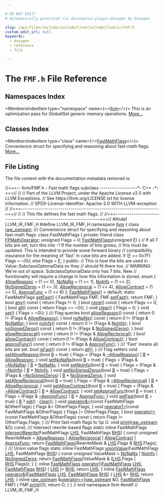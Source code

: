```yaml
---

# DO NOT EDIT!
# Automatically generated via docusaurus-plugin-doxygen by Doxygen.

slug: /api/files/include/include/llvm/include/llvm/ir/fmf-h
custom_edit_url: null
keywords:
  - doxygen
  - reference
  - file

---
```





# The `FMF.h` File Reference

<DoxygenPage pluginConfig={pluginConfig}>



## Namespaces Index

<MembersIndex>

<MembersIndexItem
  type="namespace"
  name={<><a href="/docs/api/namespaces/llvm">llvm</a></>}>
This is an optimization pass for GlobalISel generic memory operations. <a href="/docs/api/namespaces/llvm/#details">More...</a>
</MembersIndexItem>

</MembersIndex>

## Classes Index

<MembersIndex>

<MembersIndexItem
  type="class"
  name={<><a href="/docs/api/classes/llvm/fastmathflags">FastMathFlags</a></>}>
Convenience struct for specifying and reasoning about fast-math flags. <a href="/docs/api/classes/llvm/fastmathflags/#details">More...</a>
</MembersIndexItem>

</MembersIndex>


## File Listing

The file content with the documentation metadata removed is:

<ProgramListing>

<Link id="l00001" /><CodeLine lineNumber="1"><Highlight kind="comment">//===-- llvm/FMF.h - Fast math flags subclass -------------------&#42;- C++ -&#42;-===//</Highlight><Highlight kind="normal"></Highlight></CodeLine>
<Link id="l00002" /><CodeLine lineNumber="2"><Highlight kind="normal"></Highlight><Highlight kind="comment">//</Highlight><Highlight kind="normal"></Highlight></CodeLine>
<Link id="l00003" /><CodeLine lineNumber="3"><Highlight kind="normal"></Highlight><Highlight kind="comment">// Part of the LLVM Project, under the Apache License v2.0 with LLVM Exceptions.</Highlight><Highlight kind="normal"></Highlight></CodeLine>
<Link id="l00004" /><CodeLine lineNumber="4"><Highlight kind="normal"></Highlight><Highlight kind="comment">// See https://llvm.org/LICENSE.txt for license information.</Highlight><Highlight kind="normal"></Highlight></CodeLine>
<Link id="l00005" /><CodeLine lineNumber="5"><Highlight kind="normal"></Highlight><Highlight kind="comment">// SPDX-License-Identifier: Apache-2.0 WITH LLVM-exception</Highlight><Highlight kind="normal"></Highlight></CodeLine>
<Link id="l00006" /><CodeLine lineNumber="6"><Highlight kind="normal"></Highlight><Highlight kind="comment">//</Highlight><Highlight kind="normal"></Highlight></CodeLine>
<Link id="l00007" /><CodeLine lineNumber="7"><Highlight kind="normal"></Highlight><Highlight kind="comment">//===----------------------------------------------------------------------===//</Highlight><Highlight kind="normal"></Highlight></CodeLine>
<Link id="l00008" /><CodeLine lineNumber="8"><Highlight kind="normal"></Highlight><Highlight kind="comment">//</Highlight><Highlight kind="normal"></Highlight></CodeLine>
<Link id="l00009" /><CodeLine lineNumber="9"><Highlight kind="normal"></Highlight><Highlight kind="comment">// This file defines the fast math flags.</Highlight><Highlight kind="normal"></Highlight></CodeLine>
<Link id="l00010" /><CodeLine lineNumber="10"><Highlight kind="normal"></Highlight><Highlight kind="comment">//</Highlight><Highlight kind="normal"></Highlight></CodeLine>
<Link id="l00011" /><CodeLine lineNumber="11"><Highlight kind="normal"></Highlight><Highlight kind="comment">//===----------------------------------------------------------------------===//</Highlight><Highlight kind="normal"></Highlight></CodeLine>
<Link id="l00012" /><CodeLine lineNumber="12"><Highlight kind="normal"></Highlight></CodeLine>
<Link id="l00013" /><CodeLine lineNumber="13"><Highlight kind="normal"></Highlight><Highlight kind="preprocessor">#ifndef LLVM&#95;IR&#95;FMF&#95;H</Highlight><Highlight kind="normal"></Highlight></CodeLine>
<Link id="l00014" /><CodeLine lineNumber="14"><Highlight kind="normal"></Highlight><Highlight kind="preprocessor">#define LLVM&#95;IR&#95;FMF&#95;H</Highlight><Highlight kind="normal"></Highlight></CodeLine>
<Link id="l00015" /><CodeLine lineNumber="15"><Highlight kind="normal"></Highlight></CodeLine>
<Link id="l00016" /><CodeLine lineNumber="16"><Highlight kind="normal"></Highlight><Highlight kind="keyword">namespace </Highlight><Highlight kind="normal"><a href="/docs/api/namespaces/llvm">llvm</a> &#123;</Highlight></CodeLine>
<Link id="l00017" /><CodeLine lineNumber="17"><Highlight kind="normal"></Highlight><Highlight kind="keyword">class </Highlight><Highlight kind="normal"><a href="/docs/api/classes/llvm/raw-ostream">raw&#95;ostream</a>;</Highlight></CodeLine>
<Link id="l00018" /><CodeLine lineNumber="18"><Highlight kind="normal"></Highlight><Highlight kind="comment"></Highlight></CodeLine>
<Link id="l00019" /><CodeLine lineNumber="19"><Highlight kind="comment">/// Convenience struct for specifying and reasoning about fast-math flags.</Highlight><Highlight kind="normal"></Highlight></CodeLine>
<Link id="l00020" /><CodeLine lineNumber="20" lineLink="/docs/api/classes/llvm/fastmathflags"><Highlight kind="normal"></Highlight><Highlight kind="keyword">class </Highlight><Highlight kind="normal">FastMathFlags &#123;</Highlight></CodeLine>
<Link id="l00021" /><CodeLine lineNumber="21"><Highlight kind="normal"></Highlight><Highlight kind="keyword">private</Highlight><Highlight kind="normal">:</Highlight></CodeLine>
<Link id="l00022" /><CodeLine lineNumber="22" lineLink="/docs/api/classes/llvm/fastmathflags/#a203bf21939cd93b6539ca11553a18e8c"><Highlight kind="normal">  </Highlight><Highlight kind="keyword">friend</Highlight><Highlight kind="normal"> </Highlight><Highlight kind="keyword">class </Highlight><Highlight kind="normal"><a href="/docs/api/classes/llvm/fastmathflags/#a203bf21939cd93b6539ca11553a18e8c">FPMathOperator</a>;</Highlight></CodeLine>
<Link id="l00023" /><CodeLine lineNumber="23"><Highlight kind="normal"></Highlight></CodeLine>
<Link id="l00024" /><CodeLine lineNumber="24"><Highlight kind="normal">  </Highlight><Highlight kind="keywordtype">unsigned</Highlight><Highlight kind="normal"> Flags = 0;</Highlight></CodeLine>
<Link id="l00025" /><CodeLine lineNumber="25"><Highlight kind="normal"></Highlight></CodeLine>
<Link id="l00026" /><CodeLine lineNumber="26"><Highlight kind="normal">  <a href="/docs/api/classes/llvm/fastmathflags/#ad816f120cbd67deb804a9bcdba5081b4">FastMathFlags</a>(</Highlight><Highlight kind="keywordtype">unsigned</Highlight><Highlight kind="normal"> <a href="/docs/api/files/lib/lib/support/md5-cpp/#a96d73bbd7af15cb1fc38c3f4a3bd82e9">F</a>) &#123;</Highlight></CodeLine>
<Link id="l00027" /><CodeLine lineNumber="27"><Highlight kind="normal">    </Highlight><Highlight kind="comment">// If all 7 bits are set, turn this into -1 If the number of bits grows,</Highlight><Highlight kind="normal"></Highlight></CodeLine>
<Link id="l00028" /><CodeLine lineNumber="28"><Highlight kind="normal">    </Highlight><Highlight kind="comment">// this must be updated. This is intended to provide some forward binary</Highlight><Highlight kind="normal"></Highlight></CodeLine>
<Link id="l00029" /><CodeLine lineNumber="29"><Highlight kind="normal">    </Highlight><Highlight kind="comment">// compatibility insurance for the meaning of &#39;fast&#39; in case bits are added.</Highlight><Highlight kind="normal"></Highlight></CodeLine>
<Link id="l00030" /><CodeLine lineNumber="30"><Highlight kind="normal">    </Highlight><Highlight kind="keywordflow">if</Highlight><Highlight kind="normal"> (<a href="/docs/api/files/lib/lib/support/md5-cpp/#a96d73bbd7af15cb1fc38c3f4a3bd82e9">F</a> == 0x7F) Flags = ~0U;</Highlight></CodeLine>
<Link id="l00031" /><CodeLine lineNumber="31"><Highlight kind="normal">    </Highlight><Highlight kind="keywordflow">else</Highlight><Highlight kind="normal"> Flags = <a href="/docs/api/files/lib/lib/support/md5-cpp/#a96d73bbd7af15cb1fc38c3f4a3bd82e9">F</a>;</Highlight></CodeLine>
<Link id="l00032" /><CodeLine lineNumber="32"><Highlight kind="normal">  &#125;</Highlight></CodeLine>
<Link id="l00033" /><CodeLine lineNumber="33"><Highlight kind="normal"></Highlight></CodeLine>
<Link id="l00034" /><CodeLine lineNumber="34"><Highlight kind="normal"></Highlight><Highlight kind="keyword">public</Highlight><Highlight kind="normal">:</Highlight></CodeLine>
<Link id="l00035" /><CodeLine lineNumber="35"><Highlight kind="normal">  </Highlight><Highlight kind="comment">// This is how the bits are used in Value::SubclassOptionalData so they</Highlight><Highlight kind="normal"></Highlight></CodeLine>
<Link id="l00036" /><CodeLine lineNumber="36"><Highlight kind="normal">  </Highlight><Highlight kind="comment">// should fit there too.</Highlight><Highlight kind="normal"></Highlight></CodeLine>
<Link id="l00037" /><CodeLine lineNumber="37"><Highlight kind="normal">  </Highlight><Highlight kind="comment">// WARNING: We&#39;re out of space. SubclassOptionalData only has 7 bits. New</Highlight><Highlight kind="normal"></Highlight></CodeLine>
<Link id="l00038" /><CodeLine lineNumber="38"><Highlight kind="normal">  </Highlight><Highlight kind="comment">// functionality will require a change in how this information is stored.</Highlight><Highlight kind="normal"></Highlight></CodeLine>
<Link id="l00039" /><CodeLine lineNumber="39"><Highlight kind="normal">  </Highlight><Highlight kind="keyword">enum</Highlight><Highlight kind="normal"> &#123;</Highlight></CodeLine>
<Link id="l00040" /><CodeLine lineNumber="40" lineLink="/docs/api/classes/llvm/fastmathflags/#aecfe0e0af01be66fdc3e9097d14e2e5aa0dcb723027d8e065575a8ebbd96f390e"><Highlight kind="normal">    <a href="/docs/api/classes/llvm/fastmathflags/#aecfe0e0af01be66fdc3e9097d14e2e5aa0dcb723027d8e065575a8ebbd96f390e">AllowReassoc</a>    = (1 &lt;&lt; 0),</Highlight></CodeLine>
<Link id="l00041" /><CodeLine lineNumber="41" lineLink="/docs/api/classes/llvm/fastmathflags/#aecfe0e0af01be66fdc3e9097d14e2e5aa7444c7e9d01093ec21714f3d0557e593"><Highlight kind="normal">    <a href="/docs/api/classes/llvm/fastmathflags/#aecfe0e0af01be66fdc3e9097d14e2e5aa7444c7e9d01093ec21714f3d0557e593">NoNaNs</a>          = (1 &lt;&lt; 1),</Highlight></CodeLine>
<Link id="l00042" /><CodeLine lineNumber="42" lineLink="/docs/api/classes/llvm/fastmathflags/#aecfe0e0af01be66fdc3e9097d14e2e5aa94d85382e80e8c29ee348dd249e6c252"><Highlight kind="normal">    <a href="/docs/api/classes/llvm/fastmathflags/#aecfe0e0af01be66fdc3e9097d14e2e5aa94d85382e80e8c29ee348dd249e6c252">NoInfs</a>          = (1 &lt;&lt; 2),</Highlight></CodeLine>
<Link id="l00043" /><CodeLine lineNumber="43" lineLink="/docs/api/classes/llvm/fastmathflags/#aecfe0e0af01be66fdc3e9097d14e2e5aa6bd663e923d3b794eaac9f5b29224776"><Highlight kind="normal">    <a href="/docs/api/classes/llvm/fastmathflags/#aecfe0e0af01be66fdc3e9097d14e2e5aa6bd663e923d3b794eaac9f5b29224776">NoSignedZeros</a>   = (1 &lt;&lt; 3),</Highlight></CodeLine>
<Link id="l00044" /><CodeLine lineNumber="44" lineLink="/docs/api/classes/llvm/fastmathflags/#aecfe0e0af01be66fdc3e9097d14e2e5aacc34bbc1654fb098a8a9a550eaeabfd1"><Highlight kind="normal">    <a href="/docs/api/classes/llvm/fastmathflags/#aecfe0e0af01be66fdc3e9097d14e2e5aacc34bbc1654fb098a8a9a550eaeabfd1">AllowReciprocal</a> = (1 &lt;&lt; 4),</Highlight></CodeLine>
<Link id="l00045" /><CodeLine lineNumber="45" lineLink="/docs/api/classes/llvm/fastmathflags/#aecfe0e0af01be66fdc3e9097d14e2e5aa39ea4202b84ac863d1758d9d09c332eb"><Highlight kind="normal">    <a href="/docs/api/classes/llvm/fastmathflags/#aecfe0e0af01be66fdc3e9097d14e2e5aa39ea4202b84ac863d1758d9d09c332eb">AllowContract</a>   = (1 &lt;&lt; 5),</Highlight></CodeLine>
<Link id="l00046" /><CodeLine lineNumber="46" lineLink="/docs/api/classes/llvm/fastmathflags/#aecfe0e0af01be66fdc3e9097d14e2e5aa3331f3726d22d6291aa71c17597ee43d"><Highlight kind="normal">    <a href="/docs/api/classes/llvm/fastmathflags/#aecfe0e0af01be66fdc3e9097d14e2e5aa3331f3726d22d6291aa71c17597ee43d">ApproxFunc</a>      = (1 &lt;&lt; 6)</Highlight></CodeLine>
<Link id="l00047" /><CodeLine lineNumber="47"><Highlight kind="normal">  &#125;;</Highlight></CodeLine>
<Link id="l00048" /><CodeLine lineNumber="48"><Highlight kind="normal"></Highlight></CodeLine>
<Link id="l00049" /><CodeLine lineNumber="49" lineLink="/docs/api/classes/llvm/fastmathflags/#ad816f120cbd67deb804a9bcdba5081b4"><Highlight kind="normal">  <a href="/docs/api/classes/llvm/fastmathflags/#ad816f120cbd67deb804a9bcdba5081b4">FastMathFlags</a>() = </Highlight><Highlight kind="keywordflow">default</Highlight><Highlight kind="normal">;</Highlight></CodeLine>
<Link id="l00050" /><CodeLine lineNumber="50"><Highlight kind="normal"></Highlight></CodeLine>
<Link id="l00051" /><CodeLine lineNumber="51" lineLink="/docs/api/classes/llvm/fastmathflags/#acd492b88eb98461e692085ed400db114"><Highlight kind="normal">  </Highlight><Highlight kind="keyword">static</Highlight><Highlight kind="normal"> FastMathFlags <a href="/docs/api/classes/llvm/fastmathflags/#acd492b88eb98461e692085ed400db114">getFast</a>() &#123;</Highlight></CodeLine>
<Link id="l00052" /><CodeLine lineNumber="52"><Highlight kind="normal">    FastMathFlags FMF;</Highlight></CodeLine>
<Link id="l00053" /><CodeLine lineNumber="53"><Highlight kind="normal">    FMF.<a href="/docs/api/classes/llvm/fastmathflags/#a04a94a2848616d79534531d56bb82bfb">setFast</a>();</Highlight></CodeLine>
<Link id="l00054" /><CodeLine lineNumber="54"><Highlight kind="normal">    </Highlight><Highlight kind="keywordflow">return</Highlight><Highlight kind="normal"> FMF;</Highlight></CodeLine>
<Link id="l00055" /><CodeLine lineNumber="55"><Highlight kind="normal">  &#125;</Highlight></CodeLine>
<Link id="l00056" /><CodeLine lineNumber="56"><Highlight kind="normal"></Highlight></CodeLine>
<Link id="l00057" /><CodeLine lineNumber="57" lineLink="/docs/api/classes/llvm/fastmathflags/#a135bd29ee8880fcab4b368c14a52eee8"><Highlight kind="normal">  </Highlight><Highlight kind="keywordtype">bool</Highlight><Highlight kind="normal"> <a href="/docs/api/classes/llvm/fastmathflags/#a135bd29ee8880fcab4b368c14a52eee8">any</a>()</Highlight><Highlight kind="keyword"> const </Highlight><Highlight kind="normal">&#123; </Highlight><Highlight kind="keywordflow">return</Highlight><Highlight kind="normal"> Flags != 0; &#125;</Highlight></CodeLine>
<Link id="l00058" /><CodeLine lineNumber="58" lineLink="/docs/api/classes/llvm/fastmathflags/#a3c72e480015b1ffdcd0382fa46437806"><Highlight kind="normal">  </Highlight><Highlight kind="keywordtype">bool</Highlight><Highlight kind="normal"> <a href="/docs/api/classes/llvm/fastmathflags/#a3c72e480015b1ffdcd0382fa46437806">none</a>()</Highlight><Highlight kind="keyword"> const </Highlight><Highlight kind="normal">&#123; </Highlight><Highlight kind="keywordflow">return</Highlight><Highlight kind="normal"> Flags == 0; &#125;</Highlight></CodeLine>
<Link id="l00059" /><CodeLine lineNumber="59" lineLink="/docs/api/classes/llvm/fastmathflags/#a4258eaf196d94abb5589f808431e3423"><Highlight kind="normal">  </Highlight><Highlight kind="keywordtype">bool</Highlight><Highlight kind="normal"> <a href="/docs/api/classes/llvm/fastmathflags/#a4258eaf196d94abb5589f808431e3423">all</a>()</Highlight><Highlight kind="keyword"> const </Highlight><Highlight kind="normal">&#123; </Highlight><Highlight kind="keywordflow">return</Highlight><Highlight kind="normal"> Flags == ~0U; &#125;</Highlight></CodeLine>
<Link id="l00060" /><CodeLine lineNumber="60"><Highlight kind="normal"></Highlight></CodeLine>
<Link id="l00061" /><CodeLine lineNumber="61" lineLink="/docs/api/classes/llvm/fastmathflags/#a2bb66319ce38ba87a30adcee8305f65e"><Highlight kind="normal">  </Highlight><Highlight kind="keywordtype">void</Highlight><Highlight kind="normal"> <a href="/docs/api/classes/llvm/fastmathflags/#a2bb66319ce38ba87a30adcee8305f65e">clear</a>() &#123; Flags = 0; &#125;</Highlight></CodeLine>
<Link id="l00062" /><CodeLine lineNumber="62" lineLink="/docs/api/classes/llvm/fastmathflags/#a871def72ec0294092d71c3370c70228e"><Highlight kind="normal">  </Highlight><Highlight kind="keywordtype">void</Highlight><Highlight kind="normal"> <a href="/docs/api/classes/llvm/fastmathflags/#a871def72ec0294092d71c3370c70228e">set</a>()   &#123; Flags = ~0U; &#125;</Highlight></CodeLine>
<Link id="l00063" /><CodeLine lineNumber="63"><Highlight kind="normal"></Highlight><Highlight kind="comment"></Highlight></CodeLine>
<Link id="l00064" /><CodeLine lineNumber="64"><Highlight kind="comment">  /// Flag queries</Highlight><Highlight kind="normal"></Highlight></CodeLine>
<Link id="l00065" /><CodeLine lineNumber="65" lineLink="/docs/api/classes/llvm/fastmathflags/#a9f3a7d3a575da12ac2fec17849b7b916"><Highlight kind="normal">  </Highlight><Highlight kind="keywordtype">bool</Highlight><Highlight kind="normal"> <a href="/docs/api/classes/llvm/fastmathflags/#a9f3a7d3a575da12ac2fec17849b7b916">allowReassoc</a>()</Highlight><Highlight kind="keyword"> const    </Highlight><Highlight kind="normal">&#123; </Highlight><Highlight kind="keywordflow">return</Highlight><Highlight kind="normal"> 0 != (Flags &amp; <a href="/docs/api/classes/llvm/fastmathflags/#aecfe0e0af01be66fdc3e9097d14e2e5aa0dcb723027d8e065575a8ebbd96f390e">AllowReassoc</a>); &#125;</Highlight></CodeLine>
<Link id="l00066" /><CodeLine lineNumber="66" lineLink="/docs/api/classes/llvm/fastmathflags/#ac1d140361490d7847edf0c7503e3188a"><Highlight kind="normal">  </Highlight><Highlight kind="keywordtype">bool</Highlight><Highlight kind="normal"> <a href="/docs/api/classes/llvm/fastmathflags/#ac1d140361490d7847edf0c7503e3188a">noNaNs</a>()</Highlight><Highlight kind="keyword"> const          </Highlight><Highlight kind="normal">&#123; </Highlight><Highlight kind="keywordflow">return</Highlight><Highlight kind="normal"> 0 != (Flags &amp; <a href="/docs/api/classes/llvm/fastmathflags/#aecfe0e0af01be66fdc3e9097d14e2e5aa7444c7e9d01093ec21714f3d0557e593">NoNaNs</a>); &#125;</Highlight></CodeLine>
<Link id="l00067" /><CodeLine lineNumber="67" lineLink="/docs/api/classes/llvm/fastmathflags/#a39b529fcda9ee90b17a3e1fed732a22a"><Highlight kind="normal">  </Highlight><Highlight kind="keywordtype">bool</Highlight><Highlight kind="normal"> <a href="/docs/api/classes/llvm/fastmathflags/#a39b529fcda9ee90b17a3e1fed732a22a">noInfs</a>()</Highlight><Highlight kind="keyword"> const          </Highlight><Highlight kind="normal">&#123; </Highlight><Highlight kind="keywordflow">return</Highlight><Highlight kind="normal"> 0 != (Flags &amp; <a href="/docs/api/classes/llvm/fastmathflags/#aecfe0e0af01be66fdc3e9097d14e2e5aa94d85382e80e8c29ee348dd249e6c252">NoInfs</a>); &#125;</Highlight></CodeLine>
<Link id="l00068" /><CodeLine lineNumber="68" lineLink="/docs/api/classes/llvm/fastmathflags/#a278a2e29bf56f2e2109fd35ae454b050"><Highlight kind="normal">  </Highlight><Highlight kind="keywordtype">bool</Highlight><Highlight kind="normal"> <a href="/docs/api/classes/llvm/fastmathflags/#a278a2e29bf56f2e2109fd35ae454b050">noSignedZeros</a>()</Highlight><Highlight kind="keyword"> const   </Highlight><Highlight kind="normal">&#123; </Highlight><Highlight kind="keywordflow">return</Highlight><Highlight kind="normal"> 0 != (Flags &amp; <a href="/docs/api/classes/llvm/fastmathflags/#aecfe0e0af01be66fdc3e9097d14e2e5aa6bd663e923d3b794eaac9f5b29224776">NoSignedZeros</a>); &#125;</Highlight></CodeLine>
<Link id="l00069" /><CodeLine lineNumber="69" lineLink="/docs/api/classes/llvm/fastmathflags/#a5c66c6bd0bb552d9e58e20617dc83e5d"><Highlight kind="normal">  </Highlight><Highlight kind="keywordtype">bool</Highlight><Highlight kind="normal"> <a href="/docs/api/classes/llvm/fastmathflags/#a5c66c6bd0bb552d9e58e20617dc83e5d">allowReciprocal</a>()</Highlight><Highlight kind="keyword"> const </Highlight><Highlight kind="normal">&#123; </Highlight><Highlight kind="keywordflow">return</Highlight><Highlight kind="normal"> 0 != (Flags &amp; <a href="/docs/api/classes/llvm/fastmathflags/#aecfe0e0af01be66fdc3e9097d14e2e5aacc34bbc1654fb098a8a9a550eaeabfd1">AllowReciprocal</a>); &#125;</Highlight></CodeLine>
<Link id="l00070" /><CodeLine lineNumber="70" lineLink="/docs/api/classes/llvm/fastmathflags/#ad8c80fc37943fda4be56cf1e0b6cb145"><Highlight kind="normal">  </Highlight><Highlight kind="keywordtype">bool</Highlight><Highlight kind="normal"> <a href="/docs/api/classes/llvm/fastmathflags/#ad8c80fc37943fda4be56cf1e0b6cb145">allowContract</a>()</Highlight><Highlight kind="keyword"> const   </Highlight><Highlight kind="normal">&#123; </Highlight><Highlight kind="keywordflow">return</Highlight><Highlight kind="normal"> 0 != (Flags &amp; <a href="/docs/api/classes/llvm/fastmathflags/#aecfe0e0af01be66fdc3e9097d14e2e5aa39ea4202b84ac863d1758d9d09c332eb">AllowContract</a>); &#125;</Highlight></CodeLine>
<Link id="l00071" /><CodeLine lineNumber="71" lineLink="/docs/api/classes/llvm/fastmathflags/#ab09348cff01cf13d237779776c4fb887"><Highlight kind="normal">  </Highlight><Highlight kind="keywordtype">bool</Highlight><Highlight kind="normal"> <a href="/docs/api/classes/llvm/fastmathflags/#ab09348cff01cf13d237779776c4fb887">approxFunc</a>()</Highlight><Highlight kind="keyword"> const      </Highlight><Highlight kind="normal">&#123; </Highlight><Highlight kind="keywordflow">return</Highlight><Highlight kind="normal"> 0 != (Flags &amp; <a href="/docs/api/classes/llvm/fastmathflags/#aecfe0e0af01be66fdc3e9097d14e2e5aa3331f3726d22d6291aa71c17597ee43d">ApproxFunc</a>); &#125;</Highlight><Highlight kind="comment"></Highlight></CodeLine>
<Link id="l00072" /><CodeLine lineNumber="72"><Highlight kind="comment">  /// &#39;Fast&#39; means all bits are set.</Highlight><Highlight kind="normal"></Highlight></CodeLine>
<Link id="l00073" /><CodeLine lineNumber="73" lineLink="/docs/api/classes/llvm/fastmathflags/#aed1348ff378c2e9eea9c91aea4f3c429"><Highlight kind="normal">  </Highlight><Highlight kind="keywordtype">bool</Highlight><Highlight kind="normal"> <a href="/docs/api/classes/llvm/fastmathflags/#aed1348ff378c2e9eea9c91aea4f3c429">isFast</a>()</Highlight><Highlight kind="keyword"> const          </Highlight><Highlight kind="normal">&#123; </Highlight><Highlight kind="keywordflow">return</Highlight><Highlight kind="normal"> <a href="/docs/api/classes/llvm/fastmathflags/#a4258eaf196d94abb5589f808431e3423">all</a>(); &#125;</Highlight></CodeLine>
<Link id="l00074" /><CodeLine lineNumber="74"><Highlight kind="normal"></Highlight><Highlight kind="comment"></Highlight></CodeLine>
<Link id="l00075" /><CodeLine lineNumber="75"><Highlight kind="comment">  /// Flag setters</Highlight><Highlight kind="normal"></Highlight></CodeLine>
<Link id="l00076" /><CodeLine lineNumber="76" lineLink="/docs/api/classes/llvm/fastmathflags/#abd093480248d834428a5e8f9ad5a22dd"><Highlight kind="normal">  </Highlight><Highlight kind="keywordtype">void</Highlight><Highlight kind="normal"> <a href="/docs/api/classes/llvm/fastmathflags/#abd093480248d834428a5e8f9ad5a22dd">setAllowReassoc</a>(</Highlight><Highlight kind="keywordtype">bool</Highlight><Highlight kind="normal"> <a href="/docs/api/files/lib/lib/ir/builtingcs-cpp/#ae76959fe811ba090de4cba69ac00f1da">B</a> = </Highlight><Highlight kind="keyword">true</Highlight><Highlight kind="normal">) &#123;</Highlight></CodeLine>
<Link id="l00077" /><CodeLine lineNumber="77"><Highlight kind="normal">    Flags = (Flags &amp; <a href="/docs/api/classes/llvm/fastmathflags/#aecfe0e0af01be66fdc3e9097d14e2e5aa0dcb723027d8e065575a8ebbd96f390e">~AllowReassoc</a>) | <a href="/docs/api/files/lib/lib/ir/builtingcs-cpp/#ae76959fe811ba090de4cba69ac00f1da">B</a> &#42; <a href="/docs/api/classes/llvm/fastmathflags/#aecfe0e0af01be66fdc3e9097d14e2e5aa0dcb723027d8e065575a8ebbd96f390e">AllowReassoc</a>;</Highlight></CodeLine>
<Link id="l00078" /><CodeLine lineNumber="78"><Highlight kind="normal">  &#125;</Highlight></CodeLine>
<Link id="l00079" /><CodeLine lineNumber="79" lineLink="/docs/api/classes/llvm/fastmathflags/#abbceb1c6e5c4b49f53b381a8fad9e12a"><Highlight kind="normal">  </Highlight><Highlight kind="keywordtype">void</Highlight><Highlight kind="normal"> <a href="/docs/api/classes/llvm/fastmathflags/#abbceb1c6e5c4b49f53b381a8fad9e12a">setNoNaNs</a>(</Highlight><Highlight kind="keywordtype">bool</Highlight><Highlight kind="normal"> <a href="/docs/api/files/lib/lib/ir/builtingcs-cpp/#ae76959fe811ba090de4cba69ac00f1da">B</a> = </Highlight><Highlight kind="keyword">true</Highlight><Highlight kind="normal">) &#123;</Highlight></CodeLine>
<Link id="l00080" /><CodeLine lineNumber="80"><Highlight kind="normal">    Flags = (Flags &amp; <a href="/docs/api/classes/llvm/fastmathflags/#aecfe0e0af01be66fdc3e9097d14e2e5aa7444c7e9d01093ec21714f3d0557e593">~NoNaNs</a>) | <a href="/docs/api/files/lib/lib/ir/builtingcs-cpp/#ae76959fe811ba090de4cba69ac00f1da">B</a> &#42; <a href="/docs/api/classes/llvm/fastmathflags/#aecfe0e0af01be66fdc3e9097d14e2e5aa7444c7e9d01093ec21714f3d0557e593">NoNaNs</a>;</Highlight></CodeLine>
<Link id="l00081" /><CodeLine lineNumber="81"><Highlight kind="normal">  &#125;</Highlight></CodeLine>
<Link id="l00082" /><CodeLine lineNumber="82" lineLink="/docs/api/classes/llvm/fastmathflags/#ad5fb387bdc497f49b0f556ed9f900560"><Highlight kind="normal">  </Highlight><Highlight kind="keywordtype">void</Highlight><Highlight kind="normal"> <a href="/docs/api/classes/llvm/fastmathflags/#ad5fb387bdc497f49b0f556ed9f900560">setNoInfs</a>(</Highlight><Highlight kind="keywordtype">bool</Highlight><Highlight kind="normal"> <a href="/docs/api/files/lib/lib/ir/builtingcs-cpp/#ae76959fe811ba090de4cba69ac00f1da">B</a> = </Highlight><Highlight kind="keyword">true</Highlight><Highlight kind="normal">) &#123;</Highlight></CodeLine>
<Link id="l00083" /><CodeLine lineNumber="83"><Highlight kind="normal">    Flags = (Flags &amp; <a href="/docs/api/classes/llvm/fastmathflags/#aecfe0e0af01be66fdc3e9097d14e2e5aa94d85382e80e8c29ee348dd249e6c252">~NoInfs</a>) | <a href="/docs/api/files/lib/lib/ir/builtingcs-cpp/#ae76959fe811ba090de4cba69ac00f1da">B</a> &#42; <a href="/docs/api/classes/llvm/fastmathflags/#aecfe0e0af01be66fdc3e9097d14e2e5aa94d85382e80e8c29ee348dd249e6c252">NoInfs</a>;</Highlight></CodeLine>
<Link id="l00084" /><CodeLine lineNumber="84"><Highlight kind="normal">  &#125;</Highlight></CodeLine>
<Link id="l00085" /><CodeLine lineNumber="85" lineLink="/docs/api/classes/llvm/fastmathflags/#a9b87b2b5c4b6b7d083212a0c93684f72"><Highlight kind="normal">  </Highlight><Highlight kind="keywordtype">void</Highlight><Highlight kind="normal"> <a href="/docs/api/classes/llvm/fastmathflags/#a9b87b2b5c4b6b7d083212a0c93684f72">setNoSignedZeros</a>(</Highlight><Highlight kind="keywordtype">bool</Highlight><Highlight kind="normal"> <a href="/docs/api/files/lib/lib/ir/builtingcs-cpp/#ae76959fe811ba090de4cba69ac00f1da">B</a> = </Highlight><Highlight kind="keyword">true</Highlight><Highlight kind="normal">) &#123;</Highlight></CodeLine>
<Link id="l00086" /><CodeLine lineNumber="86"><Highlight kind="normal">    Flags = (Flags &amp; <a href="/docs/api/classes/llvm/fastmathflags/#aecfe0e0af01be66fdc3e9097d14e2e5aa6bd663e923d3b794eaac9f5b29224776">~NoSignedZeros</a>) | <a href="/docs/api/files/lib/lib/ir/builtingcs-cpp/#ae76959fe811ba090de4cba69ac00f1da">B</a> &#42; <a href="/docs/api/classes/llvm/fastmathflags/#aecfe0e0af01be66fdc3e9097d14e2e5aa6bd663e923d3b794eaac9f5b29224776">NoSignedZeros</a>;</Highlight></CodeLine>
<Link id="l00087" /><CodeLine lineNumber="87"><Highlight kind="normal">  &#125;</Highlight></CodeLine>
<Link id="l00088" /><CodeLine lineNumber="88" lineLink="/docs/api/classes/llvm/fastmathflags/#a449c5c7d9356857fe89132ab9223069a"><Highlight kind="normal">  </Highlight><Highlight kind="keywordtype">void</Highlight><Highlight kind="normal"> <a href="/docs/api/classes/llvm/fastmathflags/#a449c5c7d9356857fe89132ab9223069a">setAllowReciprocal</a>(</Highlight><Highlight kind="keywordtype">bool</Highlight><Highlight kind="normal"> <a href="/docs/api/files/lib/lib/ir/builtingcs-cpp/#ae76959fe811ba090de4cba69ac00f1da">B</a> = </Highlight><Highlight kind="keyword">true</Highlight><Highlight kind="normal">) &#123;</Highlight></CodeLine>
<Link id="l00089" /><CodeLine lineNumber="89"><Highlight kind="normal">    Flags = (Flags &amp; <a href="/docs/api/classes/llvm/fastmathflags/#aecfe0e0af01be66fdc3e9097d14e2e5aacc34bbc1654fb098a8a9a550eaeabfd1">~AllowReciprocal</a>) | <a href="/docs/api/files/lib/lib/ir/builtingcs-cpp/#ae76959fe811ba090de4cba69ac00f1da">B</a> &#42; <a href="/docs/api/classes/llvm/fastmathflags/#aecfe0e0af01be66fdc3e9097d14e2e5aacc34bbc1654fb098a8a9a550eaeabfd1">AllowReciprocal</a>;</Highlight></CodeLine>
<Link id="l00090" /><CodeLine lineNumber="90"><Highlight kind="normal">  &#125;</Highlight></CodeLine>
<Link id="l00091" /><CodeLine lineNumber="91" lineLink="/docs/api/classes/llvm/fastmathflags/#a17e649128903d9aec55cf75d3c14c545"><Highlight kind="normal">  </Highlight><Highlight kind="keywordtype">void</Highlight><Highlight kind="normal"> <a href="/docs/api/classes/llvm/fastmathflags/#a17e649128903d9aec55cf75d3c14c545">setAllowContract</a>(</Highlight><Highlight kind="keywordtype">bool</Highlight><Highlight kind="normal"> <a href="/docs/api/files/lib/lib/ir/builtingcs-cpp/#ae76959fe811ba090de4cba69ac00f1da">B</a> = </Highlight><Highlight kind="keyword">true</Highlight><Highlight kind="normal">) &#123;</Highlight></CodeLine>
<Link id="l00092" /><CodeLine lineNumber="92"><Highlight kind="normal">    Flags = (Flags &amp; <a href="/docs/api/classes/llvm/fastmathflags/#aecfe0e0af01be66fdc3e9097d14e2e5aa39ea4202b84ac863d1758d9d09c332eb">~AllowContract</a>) | <a href="/docs/api/files/lib/lib/ir/builtingcs-cpp/#ae76959fe811ba090de4cba69ac00f1da">B</a> &#42; <a href="/docs/api/classes/llvm/fastmathflags/#aecfe0e0af01be66fdc3e9097d14e2e5aa39ea4202b84ac863d1758d9d09c332eb">AllowContract</a>;</Highlight></CodeLine>
<Link id="l00093" /><CodeLine lineNumber="93"><Highlight kind="normal">  &#125;</Highlight></CodeLine>
<Link id="l00094" /><CodeLine lineNumber="94" lineLink="/docs/api/classes/llvm/fastmathflags/#acc2bf5d2312d38f951004a8900fc4f7f"><Highlight kind="normal">  </Highlight><Highlight kind="keywordtype">void</Highlight><Highlight kind="normal"> <a href="/docs/api/classes/llvm/fastmathflags/#acc2bf5d2312d38f951004a8900fc4f7f">setApproxFunc</a>(</Highlight><Highlight kind="keywordtype">bool</Highlight><Highlight kind="normal"> <a href="/docs/api/files/lib/lib/ir/builtingcs-cpp/#ae76959fe811ba090de4cba69ac00f1da">B</a> = </Highlight><Highlight kind="keyword">true</Highlight><Highlight kind="normal">) &#123;</Highlight></CodeLine>
<Link id="l00095" /><CodeLine lineNumber="95"><Highlight kind="normal">    Flags = (Flags &amp; <a href="/docs/api/classes/llvm/fastmathflags/#aecfe0e0af01be66fdc3e9097d14e2e5aa3331f3726d22d6291aa71c17597ee43d">~ApproxFunc</a>) | <a href="/docs/api/files/lib/lib/ir/builtingcs-cpp/#ae76959fe811ba090de4cba69ac00f1da">B</a> &#42; <a href="/docs/api/classes/llvm/fastmathflags/#aecfe0e0af01be66fdc3e9097d14e2e5aa3331f3726d22d6291aa71c17597ee43d">ApproxFunc</a>;</Highlight></CodeLine>
<Link id="l00096" /><CodeLine lineNumber="96"><Highlight kind="normal">  &#125;</Highlight></CodeLine>
<Link id="l00097" /><CodeLine lineNumber="97" lineLink="/docs/api/classes/llvm/fastmathflags/#a04a94a2848616d79534531d56bb82bfb"><Highlight kind="normal">  </Highlight><Highlight kind="keywordtype">void</Highlight><Highlight kind="normal"> <a href="/docs/api/classes/llvm/fastmathflags/#a04a94a2848616d79534531d56bb82bfb">setFast</a>(</Highlight><Highlight kind="keywordtype">bool</Highlight><Highlight kind="normal"> <a href="/docs/api/files/lib/lib/ir/builtingcs-cpp/#ae76959fe811ba090de4cba69ac00f1da">B</a> = </Highlight><Highlight kind="keyword">true</Highlight><Highlight kind="normal">) &#123; <a href="/docs/api/files/lib/lib/ir/builtingcs-cpp/#ae76959fe811ba090de4cba69ac00f1da">B</a> ? <a href="/docs/api/classes/llvm/fastmathflags/#a871def72ec0294092d71c3370c70228e">set</a>() : <a href="/docs/api/classes/llvm/fastmathflags/#a2bb66319ce38ba87a30adcee8305f65e">clear</a>(); &#125;</Highlight></CodeLine>
<Link id="l00098" /><CodeLine lineNumber="98"><Highlight kind="normal"></Highlight></CodeLine>
<Link id="l00099" /><CodeLine lineNumber="99" lineLink="/docs/api/classes/llvm/fastmathflags/#af62c50049b7453573dc2e37fdbf1390b"><Highlight kind="normal">  </Highlight><Highlight kind="keywordtype">void</Highlight><Highlight kind="normal"> <a href="/docs/api/classes/llvm/fastmathflags/#af62c50049b7453573dc2e37fdbf1390b">operator&amp;=</a>(</Highlight><Highlight kind="keyword">const</Highlight><Highlight kind="normal"> FastMathFlags &amp;OtherFlags) &#123;</Highlight></CodeLine>
<Link id="l00100" /><CodeLine lineNumber="100"><Highlight kind="normal">    Flags &amp;= OtherFlags.Flags;</Highlight></CodeLine>
<Link id="l00101" /><CodeLine lineNumber="101"><Highlight kind="normal">  &#125;</Highlight></CodeLine>
<Link id="l00102" /><CodeLine lineNumber="102" lineLink="/docs/api/classes/llvm/fastmathflags/#a8163c377a7b38e392222b67fe983de94"><Highlight kind="normal">  </Highlight><Highlight kind="keywordtype">void</Highlight><Highlight kind="normal"> <a href="/docs/api/classes/llvm/fastmathflags/#a8163c377a7b38e392222b67fe983de94">operator|=</a>(</Highlight><Highlight kind="keyword">const</Highlight><Highlight kind="normal"> FastMathFlags &amp;OtherFlags) &#123;</Highlight></CodeLine>
<Link id="l00103" /><CodeLine lineNumber="103"><Highlight kind="normal">    Flags |= OtherFlags.Flags;</Highlight></CodeLine>
<Link id="l00104" /><CodeLine lineNumber="104"><Highlight kind="normal">  &#125;</Highlight></CodeLine>
<Link id="l00105" /><CodeLine lineNumber="105" lineLink="/docs/api/classes/llvm/fastmathflags/#ae3950cd6293c063f041cbb2e848b56a2"><Highlight kind="normal">  </Highlight><Highlight kind="keywordtype">bool</Highlight><Highlight kind="normal"> <a href="/docs/api/classes/llvm/fastmathflags/#ae3950cd6293c063f041cbb2e848b56a2">operator!=</a>(</Highlight><Highlight kind="keyword">const</Highlight><Highlight kind="normal"> FastMathFlags &amp;OtherFlags)</Highlight><Highlight kind="keyword"> const </Highlight><Highlight kind="normal">&#123;</Highlight></CodeLine>
<Link id="l00106" /><CodeLine lineNumber="106"><Highlight kind="normal">    </Highlight><Highlight kind="keywordflow">return</Highlight><Highlight kind="normal"> Flags != OtherFlags.Flags;</Highlight></CodeLine>
<Link id="l00107" /><CodeLine lineNumber="107"><Highlight kind="normal">  &#125;</Highlight></CodeLine>
<Link id="l00108" /><CodeLine lineNumber="108"><Highlight kind="normal"></Highlight><Highlight kind="comment"></Highlight></CodeLine>
<Link id="l00109" /><CodeLine lineNumber="109"><Highlight kind="comment">  /// Print fast-math flags to \\p O.</Highlight><Highlight kind="normal"></Highlight></CodeLine>
<Link id="l00110" /><CodeLine lineNumber="110"><Highlight kind="normal">  </Highlight><Highlight kind="keywordtype">void</Highlight><Highlight kind="normal"> <a href="/docs/api/classes/llvm/fastmathflags/#a82446fc88a017bf06a8e090573334b78">print</a>(<a href="/docs/api/classes/llvm/raw-ostream">raw&#95;ostream</a> &amp;O) </Highlight><Highlight kind="keyword">const</Highlight><Highlight kind="normal">;</Highlight></CodeLine>
<Link id="l00111" /><CodeLine lineNumber="111"><Highlight kind="normal"></Highlight><Highlight kind="comment"></Highlight></CodeLine>
<Link id="l00112" /><CodeLine lineNumber="112"><Highlight kind="comment">  /// Intersect rewrite-based flags</Highlight><Highlight kind="normal"></Highlight></CodeLine>
<Link id="l00113" /><CodeLine lineNumber="113" lineLink="/docs/api/classes/llvm/fastmathflags/#a0d10164e5ad75a27ed45c28516a8213b"><Highlight kind="normal">  </Highlight><Highlight kind="keyword">static</Highlight><Highlight kind="normal"> </Highlight><Highlight kind="keyword">inline</Highlight><Highlight kind="normal"> FastMathFlags <a href="/docs/api/classes/llvm/fastmathflags/#a0d10164e5ad75a27ed45c28516a8213b">intersectRewrite</a>(FastMathFlags <a href="/docs/api/files/lib/lib/target/lib/target/x86/x86partialreduction-cpp/#a9e1483f7215664a2315c53c3558d9a8d">LHS</a>,</Highlight></CodeLine>
<Link id="l00114" /><CodeLine lineNumber="114"><Highlight kind="normal">                                               FastMathFlags <a href="/docs/api/files/lib/lib/target/lib/target/x86/x86partialreduction-cpp/#a87b8bfbbe9d8f7146d7f20a5fb42efd0">RHS</a>) &#123;</Highlight></CodeLine>
<Link id="l00115" /><CodeLine lineNumber="115"><Highlight kind="normal">    </Highlight><Highlight kind="keyword">const</Highlight><Highlight kind="normal"> </Highlight><Highlight kind="keywordtype">unsigned</Highlight><Highlight kind="normal"> RewriteMask =</Highlight></CodeLine>
<Link id="l00116" /><CodeLine lineNumber="116"><Highlight kind="normal">        <a href="/docs/api/classes/llvm/fastmathflags/#aecfe0e0af01be66fdc3e9097d14e2e5aa0dcb723027d8e065575a8ebbd96f390e">AllowReassoc</a> | <a href="/docs/api/classes/llvm/fastmathflags/#aecfe0e0af01be66fdc3e9097d14e2e5aacc34bbc1654fb098a8a9a550eaeabfd1">AllowReciprocal</a> | <a href="/docs/api/classes/llvm/fastmathflags/#aecfe0e0af01be66fdc3e9097d14e2e5aa39ea4202b84ac863d1758d9d09c332eb">AllowContract</a> | <a href="/docs/api/classes/llvm/fastmathflags/#aecfe0e0af01be66fdc3e9097d14e2e5aa3331f3726d22d6291aa71c17597ee43d">ApproxFunc</a>;</Highlight></CodeLine>
<Link id="l00117" /><CodeLine lineNumber="117"><Highlight kind="normal">    </Highlight><Highlight kind="keywordflow">return</Highlight><Highlight kind="normal"> <a href="/docs/api/classes/llvm/fastmathflags/#ad816f120cbd67deb804a9bcdba5081b4">FastMathFlags</a>(RewriteMask &amp; <a href="/docs/api/files/lib/lib/target/lib/target/x86/x86partialreduction-cpp/#a9e1483f7215664a2315c53c3558d9a8d">LHS</a>.Flags &amp; <a href="/docs/api/files/lib/lib/target/lib/target/x86/x86partialreduction-cpp/#a87b8bfbbe9d8f7146d7f20a5fb42efd0">RHS</a>.Flags);</Highlight></CodeLine>
<Link id="l00118" /><CodeLine lineNumber="118"><Highlight kind="normal">  &#125;</Highlight></CodeLine>
<Link id="l00119" /><CodeLine lineNumber="119"><Highlight kind="normal"></Highlight><Highlight kind="comment"></Highlight></CodeLine>
<Link id="l00120" /><CodeLine lineNumber="120"><Highlight kind="comment">  /// Union value flags</Highlight><Highlight kind="normal"></Highlight></CodeLine>
<Link id="l00121" /><CodeLine lineNumber="121" lineLink="/docs/api/classes/llvm/fastmathflags/#a925d0244fda2e64578baffd3ed36ec76"><Highlight kind="normal">  </Highlight><Highlight kind="keyword">static</Highlight><Highlight kind="normal"> </Highlight><Highlight kind="keyword">inline</Highlight><Highlight kind="normal"> FastMathFlags <a href="/docs/api/classes/llvm/fastmathflags/#a925d0244fda2e64578baffd3ed36ec76">unionValue</a>(FastMathFlags <a href="/docs/api/files/lib/lib/target/lib/target/x86/x86partialreduction-cpp/#a9e1483f7215664a2315c53c3558d9a8d">LHS</a>, FastMathFlags <a href="/docs/api/files/lib/lib/target/lib/target/x86/x86partialreduction-cpp/#a87b8bfbbe9d8f7146d7f20a5fb42efd0">RHS</a>) &#123;</Highlight></CodeLine>
<Link id="l00122" /><CodeLine lineNumber="122"><Highlight kind="normal">    </Highlight><Highlight kind="keyword">const</Highlight><Highlight kind="normal"> </Highlight><Highlight kind="keywordtype">unsigned</Highlight><Highlight kind="normal"> ValueMask = <a href="/docs/api/classes/llvm/fastmathflags/#aecfe0e0af01be66fdc3e9097d14e2e5aa7444c7e9d01093ec21714f3d0557e593">NoNaNs</a> | <a href="/docs/api/classes/llvm/fastmathflags/#aecfe0e0af01be66fdc3e9097d14e2e5aa94d85382e80e8c29ee348dd249e6c252">NoInfs</a> | <a href="/docs/api/classes/llvm/fastmathflags/#aecfe0e0af01be66fdc3e9097d14e2e5aa6bd663e923d3b794eaac9f5b29224776">NoSignedZeros</a>;</Highlight></CodeLine>
<Link id="l00123" /><CodeLine lineNumber="123"><Highlight kind="normal">    </Highlight><Highlight kind="keywordflow">return</Highlight><Highlight kind="normal"> <a href="/docs/api/classes/llvm/fastmathflags/#ad816f120cbd67deb804a9bcdba5081b4">FastMathFlags</a>(ValueMask &amp; (<a href="/docs/api/files/lib/lib/target/lib/target/x86/x86partialreduction-cpp/#a9e1483f7215664a2315c53c3558d9a8d">LHS</a>.Flags | <a href="/docs/api/files/lib/lib/target/lib/target/x86/x86partialreduction-cpp/#a87b8bfbbe9d8f7146d7f20a5fb42efd0">RHS</a>.Flags));</Highlight></CodeLine>
<Link id="l00124" /><CodeLine lineNumber="124"><Highlight kind="normal">  &#125;</Highlight></CodeLine>
<Link id="l00125" /><CodeLine lineNumber="125"><Highlight kind="normal">&#125;;</Highlight></CodeLine>
<Link id="l00126" /><CodeLine lineNumber="126"><Highlight kind="normal"></Highlight></CodeLine>
<Link id="l00127" /><CodeLine lineNumber="127" lineLink="/docs/api/namespaces/llvm/#a4437b95bdbd70027e36ecfb5b883cd54"><Highlight kind="normal"></Highlight><Highlight kind="keyword">inline</Highlight><Highlight kind="normal"> <a href="/docs/api/classes/llvm/fastmathflags">FastMathFlags</a> <a href="/docs/api/namespaces/llvm/#adfe873034e2457bc9c9b291744c72f26">operator|</a>(<a href="/docs/api/classes/llvm/fastmathflags">FastMathFlags</a> <a href="/docs/api/files/lib/lib/target/lib/target/x86/x86partialreduction-cpp/#a9e1483f7215664a2315c53c3558d9a8d">LHS</a>, <a href="/docs/api/classes/llvm/fastmathflags">FastMathFlags</a> <a href="/docs/api/files/lib/lib/target/lib/target/x86/x86partialreduction-cpp/#a87b8bfbbe9d8f7146d7f20a5fb42efd0">RHS</a>) &#123;</Highlight></CodeLine>
<Link id="l00128" /><CodeLine lineNumber="128"><Highlight kind="normal">  <a href="/docs/api/files/lib/lib/target/lib/target/x86/x86partialreduction-cpp/#a9e1483f7215664a2315c53c3558d9a8d">LHS</a> |= <a href="/docs/api/files/lib/lib/target/lib/target/x86/x86partialreduction-cpp/#a87b8bfbbe9d8f7146d7f20a5fb42efd0">RHS</a>;</Highlight></CodeLine>
<Link id="l00129" /><CodeLine lineNumber="129"><Highlight kind="normal">  </Highlight><Highlight kind="keywordflow">return</Highlight><Highlight kind="normal"> <a href="/docs/api/files/lib/lib/target/lib/target/x86/x86partialreduction-cpp/#a9e1483f7215664a2315c53c3558d9a8d">LHS</a>;</Highlight></CodeLine>
<Link id="l00130" /><CodeLine lineNumber="130"><Highlight kind="normal">&#125;</Highlight></CodeLine>
<Link id="l00131" /><CodeLine lineNumber="131"><Highlight kind="normal"></Highlight></CodeLine>
<Link id="l00132" /><CodeLine lineNumber="132" lineLink="/docs/api/namespaces/llvm/#a1f06e8f5b9474c22a3e53409aedb6ae0"><Highlight kind="normal"></Highlight><Highlight kind="keyword">inline</Highlight><Highlight kind="normal"> <a href="/docs/api/classes/llvm/fastmathflags">FastMathFlags</a> <a href="/docs/api/namespaces/llvm/#a1c6062639847d56207d2e81c4e56add8">operator&amp;</a>(<a href="/docs/api/classes/llvm/fastmathflags">FastMathFlags</a> <a href="/docs/api/files/lib/lib/target/lib/target/x86/x86partialreduction-cpp/#a9e1483f7215664a2315c53c3558d9a8d">LHS</a>, <a href="/docs/api/classes/llvm/fastmathflags">FastMathFlags</a> <a href="/docs/api/files/lib/lib/target/lib/target/x86/x86partialreduction-cpp/#a87b8bfbbe9d8f7146d7f20a5fb42efd0">RHS</a>) &#123;</Highlight></CodeLine>
<Link id="l00133" /><CodeLine lineNumber="133"><Highlight kind="normal">  <a href="/docs/api/files/lib/lib/target/lib/target/x86/x86partialreduction-cpp/#a9e1483f7215664a2315c53c3558d9a8d">LHS</a> &amp;= <a href="/docs/api/files/lib/lib/target/lib/target/x86/x86partialreduction-cpp/#a87b8bfbbe9d8f7146d7f20a5fb42efd0">RHS</a>;</Highlight></CodeLine>
<Link id="l00134" /><CodeLine lineNumber="134"><Highlight kind="normal">  </Highlight><Highlight kind="keywordflow">return</Highlight><Highlight kind="normal"> <a href="/docs/api/files/lib/lib/target/lib/target/x86/x86partialreduction-cpp/#a9e1483f7215664a2315c53c3558d9a8d">LHS</a>;</Highlight></CodeLine>
<Link id="l00135" /><CodeLine lineNumber="135"><Highlight kind="normal">&#125;</Highlight></CodeLine>
<Link id="l00136" /><CodeLine lineNumber="136"><Highlight kind="normal"></Highlight></CodeLine>
<Link id="l00137" /><CodeLine lineNumber="137" lineLink="/docs/api/namespaces/llvm/#ab1aea1feb3c30bbe8e073e27229ffb5e"><Highlight kind="normal"></Highlight><Highlight kind="keyword">inline</Highlight><Highlight kind="normal"> <a href="/docs/api/classes/llvm/raw-ostream">raw&#95;ostream</a> &amp;<a href="/docs/api/namespaces/llvm/#ab89f1db02887aa569176f0e29622eb47">operator&lt;&lt;</a>(<a href="/docs/api/classes/llvm/raw-ostream">raw&#95;ostream</a> &amp;O, <a href="/docs/api/classes/llvm/fastmathflags">FastMathFlags</a> FMF) &#123;</Highlight></CodeLine>
<Link id="l00138" /><CodeLine lineNumber="138"><Highlight kind="normal">  FMF.<a href="/docs/api/classes/llvm/fastmathflags/#a82446fc88a017bf06a8e090573334b78">print</a>(O);</Highlight></CodeLine>
<Link id="l00139" /><CodeLine lineNumber="139"><Highlight kind="normal">  </Highlight><Highlight kind="keywordflow">return</Highlight><Highlight kind="normal"> O;</Highlight></CodeLine>
<Link id="l00140" /><CodeLine lineNumber="140"><Highlight kind="normal">&#125;</Highlight></CodeLine>
<Link id="l00141" /><CodeLine lineNumber="141"><Highlight kind="normal"></Highlight></CodeLine>
<Link id="l00142" /><CodeLine lineNumber="142"><Highlight kind="normal">&#125; </Highlight><Highlight kind="comment">// end namespace llvm</Highlight><Highlight kind="normal"></Highlight></CodeLine>
<Link id="l00143" /><CodeLine lineNumber="143"><Highlight kind="normal"></Highlight></CodeLine>
<Link id="l00144" /><CodeLine lineNumber="144"><Highlight kind="normal"></Highlight><Highlight kind="preprocessor">#endif </Highlight><Highlight kind="comment">// LLVM&#95;IR&#95;FMF&#95;H</Highlight><Highlight kind="normal"></Highlight></CodeLine>

</ProgramListing>


</DoxygenPage>
